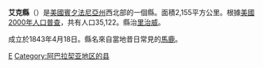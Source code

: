 {{Otheruses|艾克縣|subject=美國賓夕法尼亞州的一個縣|other=同名的縣}}
<!--[[File:Map_of_Pennsylvania_highlighting_Elk_County.svg|250px]]-->
{{Infobox U.S. County|
 county  = 艾克縣|
 state = 賓夕法尼亞州 |
 en county  = Elk County|
 en state = Pennsylvania |
 seal =  |
 map = Map of Pennsylvania highlighting Elk County.svg |
 map size = 225|
 founded = [[April_18|April 18]], [[1843|1843]]|
 seat = [[Ridgway,_Pennsylvania|Ridgway]] | 
 area = 2,155 [[km²|km²]] (832 [[square_mile|mi²]]) |
 area water = 84 km² (32 mi²) |
 area percentage = 0.43% |
 census yr = 2000|
 pop = 35,112 |
 density = 16|
 web = www.co.elk.pa.us|
|}}
'''艾克縣'''（{{lang-en|Elk County}}）是[[美國|美國]][[賓夕法尼亞州|賓夕法尼亞州]]西北部的一個縣。面積2,155平方公里。根據[[美國2000年人口普查|美國2000年人口普查]]，共有人口35,122。縣治[[里治威_(賓夕法尼亞州)|里治威]]。

成立於1843年4月18日。縣名來自當地昔日常見的[[馬鹿|馬鹿]]。
{{Pennsylvania-stub}}
{{Pennsylvania}}

[[Category:賓夕法尼亞州行政區劃|E]]
[[Category:阿巴拉契亚地区的县|Category:阿巴拉契亚地区的县]]